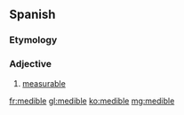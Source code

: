 ==Spanish==

===Etymology===
{{term|medir||to measure}}

===Adjective===
{{es-adj}}

# [[measurable]]

[[fr:medible]]
[[gl:medible]]
[[ko:medible]]
[[mg:medible]]
